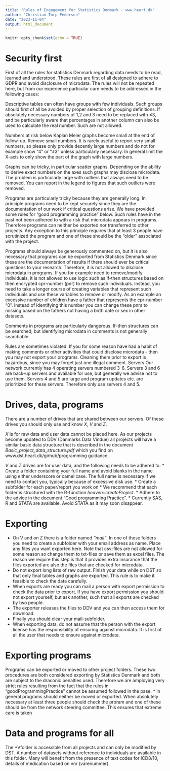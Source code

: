 ```yaml
---
title: "Rules of Engagement for Statistics Denmark - www.heart.dk"
author: "Christian Torp-Pedersen"
date: "2023-11-04"
output: html_document
---
```


```r
knitr::opts_chunk$set(echo = TRUE)
```

# Security first
First of all the rules for statistics Denmark regarding data needs to be read, learned and understood.  These rules are first of all designed to adhere to GDPR and avoid disclosure of microdata.  The rules will not be repeated here, but from our experience particular care needs to be addressed in the following cases:

Descriptive tables can often have groups with few individuals.  Such groups should first of all be avoided by proper selection of grouping definitions.  If absolutely necessary numbers of 1,2 and 3 need to be replaced with ≤3, and be particularly aware that percentages in another column can also be used to calculate the real number. Such are not allowed.

Numbers at risk below Kaplan Meier graphs become small at the end of follow-up.  Remove small numbers.  It is rarely useful to report very small numbers, so please only provide decently large numbers and do not for example show “4” or “≤3”  unless particularly necessary.  In general limit the X-axis to only show the part of the graph with large numbers.

Graphs can be tricky, in particular scatter graphs. Depending on the ability to derive exact numbers on the axes such graphs may disclose microdata.  The problem is particularly large with outliers that always need to be removed. You can report in the legend to figures that such outliers were removed.

Programs are particularly tricky because they are generally long.  In principle programs need to be kept securely since they are the documentation of our work if critical questions arise.  We have provided some rules for “good programming practice” below. Such rules have in the past not been adhered to with a risk that microdata appears in programs.  Therefore programs can neither be exported nor transferred to other projects.  Any exception to this principle requires that at least 3 people have scrutinized the program and one of these should be the “older” associated with the project.

Programs should always be generously commented on, but it is also necessary that programs can be exported from Statistics Denmark since these are the documentation of results if there should ever be critical questions to your research.  Therefore, it is not allowed to disclose microdata in programs.  If you for example need to remove/modify individuals, it is not allowed to use logic such as if-then structures based on then encrypted cpr-number (pnr) to remove such individuals.  Instead, you need to take a longer course of creating variables that represent such individuals and use these variables to remove or modify. As an example an excessive number of children have a father that represents the cpr-number “0”. Instead of identifying this number you can change these pnrs to missing based on the fathers not having a birth date or sex in other datasets.

Comments in programs are particularly dangerous.  If-then structures can be searched, but identifying microdata in comments is not generally searchable.

Rules are sometimes violated. If you for some reason have had a habit of making comments or other activities that could disclose microdata - then you may not export your programs. Cleaning them prior to export is hazardous, since you may forget just one illegal comment.
Servers
Our network currently has 4 operating servers numbered 3-6.  Servers 3 and 6 are back-up servers and available for use, but generally we advise not to use them.  Servers 4 and 5 are large and program updates etc. are prioritized for these servers.  Therefore only use servers 4 and 5.

# Drives, data, programs
There are a number of drives that are shared between our servers.  Of these drives you should only use and know *X*, *V* and *Z*.

*X* is for raw data and user data cannot be placed here.  As our projects become updated to DDV (Danmarks Data Vindue) all projects will have a similar basic data structure that is described in the document *Basic_project_data_structure.pdf* which you find on www.dst.heart.dk/girhub/programming guidance.  

*V* and *Z* drives are for user data, and the following needs to be adhered to:
* Create a folder containing your full name and avoid blanks in the name using either underscore or camel case.  The full name is necessary if we need to contact you, typically because of excessive disk use.
* Create a subfolder for each paper/report you work on
* We recommend that each folder is structured with the R-function *heaven::createProject*.
* Adhere to the advice in the document "Good programming Practice".
* Currently SAS, R and STATA are available. Avoid STATA as it may soon disappear.

# Exporting
* On V and on Z there is a folder named *“mail”*.  In one of these folders you need to create a subfolder with your email address as name. Place any files you want exported here.  Note that csv-files are not allowed for some reason so change them to txt-files or save them as excel files. The reason we require this step is that it provides extra insurance that the files exported are also the files that are checked for microdata.
* Do not export long lists of raw output.  Finish your data while on DST so that only final tables and graphs are exported. This rule is to make it feasible to check the data carefully.
* When exports are ready you can mail a person with export permission to check the data prior to export.  If you have export permission you should not export yourself, but ask another, such that all exports are checked by two people.
* The exporter releases the files to DDV and you can then access them for download.
* Finally you should clear your mail-subfolder.
* When exporting data, do not assume that the person with the export license has the responsibility of ensuring against microdata.  It is first of all the user that needs to ensure against microdata.

# Exporting programs 
Programs can be exported or moved to other project folders.  These two procedures are both considered exporting by Statistics Denmark and both are subject to the draconic penalties used.  Therefore we are amploying very strict rules resulting from the fact that the rules in "goodProgrammingPractice" cannot be assumed followed in the pase.
* In general programs should neither be moved or exported.  When absolutely necessary at least three people should check the proram and one of these should be from the network steering committee.  This ensures that extreme care is taken

# Data and programs for all
The *V\data\alle* folder is accessible from all projects and can only be modified by DST.
A number of datasets without reference to individuals are available in this folder. Many will benefit from the presence of text codes for ICD8/10, details of medication based on vnr (varenummer).
 
